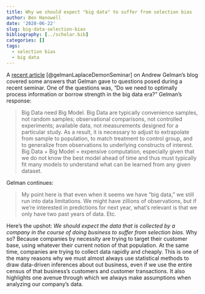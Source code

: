 ```yaml
---
title: Why we should expect "big data" to suffer from selection bias
author: Ben Hanowell
date: '2020-06-22'
slug: big-data-selection-bias
bibliography: [../scholar.bib]
categories: []
tags:
  - selection bias
  - big data
---
```


A [recent article](https://statmodeling.stat.columbia.edu/2020/06/18/laplaces-demon-a-seminar-series-about-bayesian-machine-learning-at-scale-and-my-answers-to-their-questions/) [@gelmanLaplaceDemonSeminar] on Andrew Gelman's blog covered some answers that Gelman gave to questions posed during a recent seminar. One of the questions was, "Do we need to optimally process information or borrow strength in the big data era?" Gelman's response:

> Big Data need Big Model. Big Data are typically convenience samples, not random samples; observational comparisons, not controlled experiments; available data, not measurements designed for a particular study. As a result, it is necessary to adjust to extrapolate from sample to population, to match treatment to control group, and to generalize from observations to underlying constructs of interest. Big Data + Big Model = expensive computation, especially given that we do not know the best model ahead of time and thus must typically fit many models to understand what can be learned from any given dataset.

Gelman continues:

> My point here is that even when it seems we have “big data,” we still run into data limitations. We might have zillions of observations, but if we’re interested in predictions for next year, what’s relevant is that we only have two past years of data. Etc.

Here's the upshot: _We should expect the data that is collected by a company in the course of doing business to suffer from selection bias._ Why so? Because companies by necessity are trying to target their customer base, using whatever their current notion of that population. At the same time, companies are trying to collect data rapidly and cheaply. This is one of the many reasons why we must almost always use statistical methods to draw data-driven inferences about out business, even if we use the entire census of that business's customers and customer transactions. It also highlights one avenue through which we always make assumptions when analyzing our company's data.
